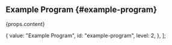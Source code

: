 ## Example Program {#example-program}

<div>{props.content}</div>

  {
    value: "Example Program",
    id: "example-program",
    level: 2,
  },
];
